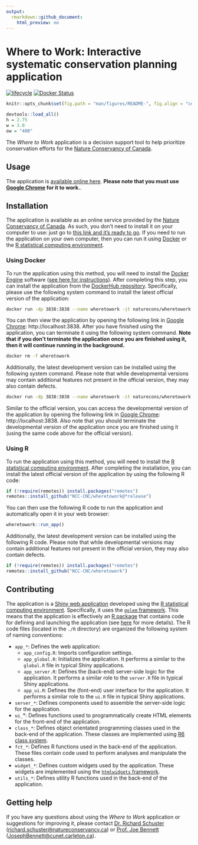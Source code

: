 ```yaml
---
output:
  rmarkdown::github_document:
    html_preview: no
---
```


<!--- README.md is generated from README.Rmd. Please edit that file -->

# Where to Work: Interactive systematic conservation planning application

[![lifecycle](https://img.shields.io/badge/Lifecycle-experimental-orange.svg)](https://lifecycle.r-lib.org/articles/stages.html)
[![Docker Status](https://img.shields.io/docker/cloud/build/naturecons/wheretowork?label=Docker%20build)](https://hub.docker.com/r/naturecons/wheretowork)
```r
knitr::opts_chunk$set(fig.path = "man/figures/README-", fig.align = "center")
```

```r
devtools::load_all()
h = 2.75
w = 3.0
ow = "400"
```

The _Where to Work_ application is a decision support tool to help prioritize conservation efforts for the [Nature Conservancy of Canada](https://natureconservancy.ca/en/).

## Usage

The application is [available online here](https://natureconservancy.ca/en/). **Please note that you must use [Google Chrome](https://www.google.com/chrome/) for it to work.**.

## Installation

The application is available as an online service provided by the [Nature Conservancy of Canada](https://natureconservancy.ca/en/). As such, you don't need to install it on your computer to use: just go to [this link and it's ready to go](https://natureconservancy.ca/en/). If you need to run the application on your own computer, then you can run it using [Docker](https://www.docker.com/) or the [R statistical computing environment](https://www.r-project.org/).

### Using Docker

To run the application using this method, you will need to install the [Docker Engine](https://www.docker.com/) software ([see here for instructions](https://docs.docker.com/get-docker/)). After completing this step, you can install the application from the [DockerHub repository](https://hub.docker.com/repository/docker/naturecons/wheretowork). Specifically, please use the following system command to install the latest official version of the application:

```bash
docker run -dp 3838:3838 --name wheretowork -it naturecons/wheretowork:latest
```

You can then view the application by opening the following link in [Google Chrome](https://www.google.com/chrome/): http://localhost:3838. After you have finished using the application, you can terminate it using the following system command. **Note that if you don't terminate the application once you are finished using it, then it will continue running in the background.**

```bash
docker rm -f wheretowork
```

Additionally, the latest development version can be installed using the following system command. Please note that while developmental versions may contain additional features not present in the official version, they may also contain defects.

```bash
docker run -dp 3838:3838 --name wheretowork -it naturecons/wheretowork:devel
```

Similar to the official version, you can access the developmental version of the application by opening the following link in [Google Chrome](https://www.google.com/chrome/): http://localhost:3838. Also note that you should terminate the developmental version of the application once you are finished using it (using the same code above for the official version).

### Using R

To run the application using this method, you will need to install the [R statistical computing environment](https://www.r-project.org/). After completing the installation, you can install the latest official version of the application by using the following R code:

```r
if (!require(remotes)) install.packages("remotes")
remotes::install_github("NCC-CNC/wheretowork@*release")
```

You can then use the following R code to run the application and automatically open it in your web browser:

```r
wheretowork::run_app()
```

Additionally, the latest development version can be installed using the following R code. Please note that while developmental versions may contain additional features not present in the official version, they may also contain defects.

```r
if (!require(remotes)) install.packages("remotes")
remotes::install_github("NCC-CNC/wheretowork")
```

## Contributing

The application is a [Shiny web application](https://mastering-shiny.org/) developed using the [R statistical computing environment](https://www.r-project.org/). Specifically, it uses the [`golem` framework](https://thinkr-open.github.io/golem/). This means that the application is effectively an [R package](https://r-pkgs.org/) that contains code for defining and launching the application (see [here](https://engineering-shiny.org/) for more details). The R code files (located in the `./R` directory) are organized the following system of naming conventions:

* `app_*`: Defines the web application:
    * `app_config.R`: Imports configuration settings.
    * `app_global.R`: Initializes the application. It performs a similar to the `global.R` file in typical Shiny applications.
    * `app_server.R`: Defines the (back-end) server-side logic for the application. It performs a similar role to the `server.R` file in typical Shiny applications.
    * `app_ui.R`: Defines the (font-end) user interface for the application. It performs a similar role to the `ui.R` file in typical Shiny applications.
* `server_*`: Defines components used to assemble the server-side logic for the application.
* `ui_`*: Defines functions used to programmatically create HTML elements for the front-end of the application.
* `class_*`: Defines object orientated programming classes used in the back-end of the application. These classes are implemented using [R6 class system](https://r6.r-lib.org/).
* `fct_*`:  Defines R functions used in the back-end of the application. These files contain code used to perform analyses and manipulate the classes.
* `widget_*`:  Defines custom widgets used by the application. These widgets are implemented using the [`htmlwidgets` framework](https://www.htmlwidgets.org/).
* `utils_*`: Defines utility R functions used in the back-end of the application.

## Getting help

If you have any questions about using the _Where to Work_ application or suggestions for improving it, please contact [Dr. Richard Schuster](https://www.richard-schuster.com/) ([richard.schuster@natureconservancy.ca](mailto:richard.schuster@natureconservancy.ca)) or [Prof. Joe Bennett](https://carleton.ca/bennett-lab/lab-members/) ([JosephBennett@cunet.carleton.ca](mailto:mailto:JosephBennett@cunet.carleton.ca)).
